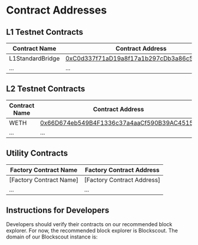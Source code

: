 # Contract Addresses

## L1 Testnet Contracts

| Contract Name    | Contract Address                                                                                                                 |
| ---------------- | -------------------------------------------------------------------------------------------------------------------------------- |
| L1StandardBridge | [0xC0d337f71aD19a8f17a1b297cDb3a86c5EEf9Eec](https://sepolia.etherscan.io/address/0xC0d337f71aD19a8f17a1b297cDb3a86c5EEf9Eec) |
| ...              | ...                                                                                                                              |

## L2 Testnet Contracts

| Contract Name    | Contract Address                                                                                                                 |
| ---------------- | -------------------------------------------------------------------------------------------------------------------------------- |
| WETH | [0x66D674eb549B4F1336c37a4aaCf590B39AC4515b](https://sepolia-explorer.inkchain.xyz/address/0x66d674eb549b4f1336c37a4aacf590b39ac4515b) |
| ...              | ...                                                                                                                              |

## Utility Contracts

| Factory Contract Name    | Factory Contract Address    |
| ------------------------ | --------------------------- |
| \[Factory Contract Name] | \[Factory Contract Address] |
| ...                      | ...                         |

## Instructions for Developers

Developers should verify their contracts on our recommended block explorer. For now, the recommended block explorer is Blockscout. The domain of our Blockscout instance is:
